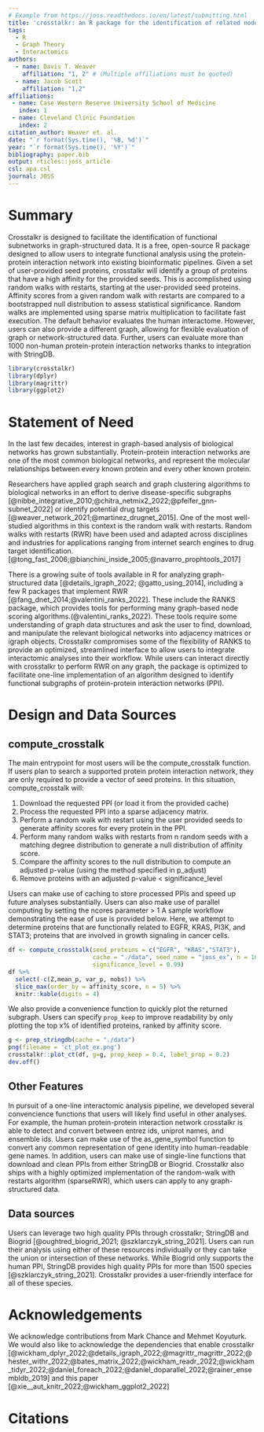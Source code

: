 ```yaml
---
# Example from https://joss.readthedocs.io/en/latest/submitting.html
title: 'crosstalkr: an R package for the identification of related nodes in biological networks'
tags:
  - R
  - Graph Theory
  - Interactomics
authors:
  - name: Davis T. Weaver
    affiliation: "1, 2" # (Multiple affiliations must be quoted)
  - name: Jacob Scott
    affiliation: "1,2"
affiliations:
 - name: Case Western Reserve University School of Medicine
   index: 1
 - name: Cleveland Clinic Foundation
   index: 2
citation_author: Weaver et. al.
date: "`r format(Sys.time(), '%B, %d')`"
year: "`r format(Sys.time(), '%Y')`"
bibliography: paper.bib
output: rticles::joss_article
csl: apa.csl
journal: JOSS
---
```


# Summary

Crosstalkr is designed to facilitate the identification of functional subnetworks in graph-structured data. 
It is a free, open-source R package designed to allow users to integrate functional analysis using the protein-protein interaction network into existing bioinformatic pipelines. 
Given a set of user-provided seed proteins, crosstalkr will identify a group of proteins that have a high affinity for the provided seeds. 
This is accomplished using random walks with restarts, starting at the user-provided seed proteins. 
Affinity scores from a given random walk with restarts are compared to a bootstrapped null distribution to assess statistical significance. 
Random walks are implemented using sparse matrix multiplication to facilitate fast execution. 
The default behavior evaluates the human interactome.
However, users can also provide a different graph, allowing for flexible evaluation of graph or network-structured data. 
Further, users can evaluate more than 1000 non-human protein-protein interaction networks thanks to integration with StringDB.

```r
library(crosstalkr)
library(dplyr)
library(magrittr)
library(ggplot2)
```

# Statement of Need

In the last few decades, interest in graph-based analysis of biological networks has grown substantially. 
Protein-protein interaction networks are one of the most common biological networks, and represent the molecular relationships between every known protein and every other known protein.

Researchers have applied graph search and graph clustering algorithms to biological networks in an effort to derive disease-specific subgraphs [@nibbe_integrative_2010;@chitra_netmix2_2022;@pfeifer_gnn-subnet_2022] or identify potential drug targets [@weaver_network_2021;@martinez_drugnet_2015]. 
One of the most well-studied algorithms in this context is the random walk with restarts.
Random walks with restarts (RWR) have been used and adapted across disciplines and industries for applications ranging from internet search engines to drug target identification.  [@tong_fast_2006;@bianchini_inside_2005;@navarro_prophtools_2017]

There is a growing suite of tools available in R for analyzing graph-structured data [@details_igraph_2022; @gatto_using_2014], including a few R packages that implement RWR [@fang_dnet_2014;@valentini_ranks_2022]. 
These include the RANKS package, which provides tools for performing many graph-based node scoring algorithms.(@valentini_ranks_2022).
These tools require some understanding of graph data structures and ask the user to find, download, and manipulate the relevant biological networks into adjacency matrices or igraph objects.
Crosstalkr compromises some of the flexibility of RANKS to provide an optimized, streamlined interface to allow users to integrate interactomic analyses into their workflow. 
While users can interact directly with crosstalkr to perform RWR on any graph, the package is optimized to facilitate one-line implementation of an algorithm designed to identify functional subgraphs of protein-protein interaction networks (PPI). 

# Design and Data Sources

## compute_crosstalk

The main entrypoint for most users will be the compute_crosstalk function.
If users plan to search a supported protein protein interaction network, they are 
only required to provide a vector of seed proteins. 
In this situation, compute_crosstalk will:

  1. Download the requested PPI (or load it from the provided cache)
  2. Process the requested PPI into a sparse adjacency matrix.
  3. Perform a random walk with restart using the user provided seeds to generate affinity scores for every protein in the PPI.
  4. Perform many random walks with restarts from n random seeds with a matching degree distribution to generate a null distribution of affinity score.
  5. Compare the affinity scores to the null distribution to compute an adjusted p-value (using the method specified in p_adjust)
  6. Remove proteins with an adjusted p-value < significance_level 

Users can make use of caching to store processed PPIs and speed up future analyses substantially. 
Users can also make use of parallel computing by setting the ncores parameter > 1
A sample workflow demonstrating the ease of use is provided below. 
Here, we attempt to determine proteins that are functionally related to EGFR, KRAS, PI3K, and STAT3; proteins that are involved in growth signaling in cancer cells. 


```r
df <- compute_crosstalk(seed_proteins = c("EGFR", "KRAS","STAT3"), 
                        cache = "./data", seed_name = "joss_ex", n = 1000, 
                        significance_level = 0.99)
df %>%
  select(-c(Z,mean_p, var_p, nobs)) %>%
  slice_max(order_by = affinity_score, n = 5) %>% 
  knitr::kable(digits = 4)
```

We also provide a convenience function to quickly plot the returned subgraph. Users can specify `prop_keep` to improve readability by only plotting the top x% of identified proteins, ranked by affinity score. 

```r
g <- prep_stringdb(cache = "./data")
png(filename = 'ct_plot_ex.png')
crosstalkr::plot_ct(df, g=g, prop_keep = 0.4, label_prop = 0.2)
dev.off()
```

## Other Features

In pursuit of a one-line interactomic analysis pipeline, we developed several convencience functions that users will likely find useful in other analyses. 
For example, the human protein-protein interaction network crosstalkr is able to detect and convert between entrez ids, uniprot names, and ensemble ids. 
Users can make use of the as_gene_symbol function to convert any common representation of gene identity into human-readable gene names.
In addition, users can make use of single-line functions that download and clean PPIs from either StringDB or Biogrid.
Crosstalkr also ships with a highly optimized implementation of the random-walk with restarts algorithm (sparseRWR), which users can apply to any graph-structured data. 

## Data sources 

Users can leverage two high quality PPIs through crosstalkr; StringDB and Biogrid [@oughtred_biogrid_2021; @szklarczyk_string_2021]. Users can run their analysis using either of these resources individually or they can take the union or intersection of these networks. While Biogrid only supports the human PPI, StringDB provides high quality PPIs for more than 1500 species [@szklarczyk_string_2021]. 
Crosstalkr provides a user-friendly interface for all of these species. 

# Acknowledgements

We acknowledge contributions from Mark Chance and Mehmet Koyuturk. 
We would also like to acknowledge the dependencies that enable crosstalkr [@wickham_dplyr_2022;@details_igraph_2022;@magrittr_magrittr_2022;@hester_withr_2022;@bates_matrix_2022;@wickham_readr_2022;@wickham_tidyr_2022;@daniel_foreach_2022;@daniel_doparallel_2022;@rainer_ensembldb_2019] and this paper [@xie__aut_knitr_2022;@wickham_ggplot2_2022]

# Citations

